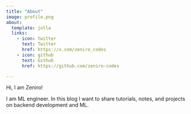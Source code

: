 ```yaml
---
title: "About"
image: profile.png
about:
  template: jolla
  links:
    - icon: twitter
      text: Twitter
      href: https://x.com/zeniro_codes
    - icon: github
      text: Github
      href: https://github.com/zeniro-codes

---
```


Hi, I am Zeniro!

I am ML engineer. In this blog I want to share tutorials, notes, and projects on backend development and ML.
